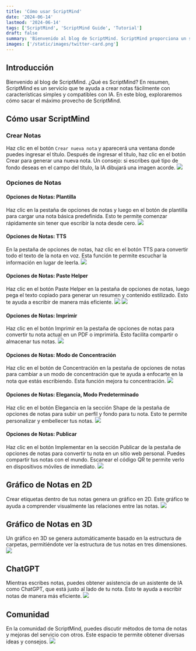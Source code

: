 ```yaml
---
title: 'Cómo usar ScriptMind'
date: '2024-06-14'
lastmod: '2024-06-14'
tags: ['ScriptMind', 'ScriptMind Guide', 'Tutorial']
draft: false
summary: 'Bienvenido al blog de ScriptMind. ScriptMind proporciona un servicio de toma de notas simple y compatible con IA. Este blog te presenta cómo sacar el máximo provecho de ScriptMind.'
images: ['/static/images/twitter-card.png']
---
```


## Introducción

Bienvenido al blog de ScriptMind. ¿Qué es ScriptMind? En resumen, ScriptMind es un servicio que te ayuda a crear notas fácilmente con características simples y compatibles con IA. En este blog, exploraremos cómo sacar el máximo provecho de ScriptMind.

## Cómo usar ScriptMind

### Crear Notas

Haz clic en el botón `Crear nueva nota` y aparecerá una ventana donde puedes ingresar el título. Después de ingresar el título, haz clic en el botón Crear para generar una nueva nota. Un consejo: si escribes qué tipo de fondo deseas en el campo del título, la IA dibujará una imagen acorde.
![](/static/gif/guide1.gif)

### Opciones de Notas

#### Opciones de Notas: Plantilla

Haz clic en la pestaña de opciones de notas y luego en el botón de plantilla para cargar una nota básica predefinida. Esto te permite comenzar rápidamente sin tener que escribir la nota desde cero.
![](/static/gif/guide2.gif)

#### Opciones de Notas: TTS

En la pestaña de opciones de notas, haz clic en el botón TTS para convertir todo el texto de la nota en voz. Esta función te permite escuchar la información en lugar de leerla.
![](/static/gif/guide3.gif)

#### Opciones de Notas: Paste Helper

Haz clic en el botón Paste Helper en la pestaña de opciones de notas, luego pega el texto copiado para generar un resumen y contenido estilizado. Esto te ayuda a escribir de manera más eficiente.
![](/static/gif/guide4.gif)
![](/static/gif/guide5.gif)

#### Opciones de Notas: Imprimir

Haz clic en el botón Imprimir en la pestaña de opciones de notas para convertir tu nota actual en un PDF o imprimirla. Esto facilita compartir o almacenar tus notas.
![](/static/gif/guide6.gif)

#### Opciones de Notas: Modo de Concentración

Haz clic en el botón de Concentración en la pestaña de opciones de notas para cambiar a un modo de concentración que te ayuda a enfocarte en la nota que estás escribiendo. Esta función mejora tu concentración.
![](/static/gif/guide7.gif)

#### Opciones de Notas: Elegancia, Modo Predeterminado

Haz clic en el botón Elegancia en la sección Shape de la pestaña de opciones de notas para subir un perfil y fondo para tu nota. Esto te permite personalizar y embellecer tus notas.
![](/static/gif/guide8.gif)

#### Opciones de Notas: Publicar

Haz clic en el botón Implementar en la sección Publicar de la pestaña de opciones de notas para convertir tu nota en un sitio web personal. Puedes compartir tus notas con el mundo. Escanear el código QR te permite verlo en dispositivos móviles de inmediato.
![](/static/gif/guide9.gif)

## Gráfico de Notas en 2D

Crear etiquetas dentro de tus notas genera un gráfico en 2D. Este gráfico te ayuda a comprender visualmente las relaciones entre las notas.
![](/static/gif/guide10.gif)

## Gráfico de Notas en 3D

Un gráfico en 3D se genera automáticamente basado en la estructura de carpetas, permitiéndote ver la estructura de tus notas en tres dimensiones.
![](/static/gif/guide12.gif)

## ChatGPT

Mientras escribes notas, puedes obtener asistencia de un asistente de IA como ChatGPT, que está justo al lado de tu nota. Esto te ayuda a escribir notas de manera más eficiente.
![](/static/gif/guide11.gif)

## Comunidad

En la comunidad de ScriptMind, puedes discutir métodos de toma de notas y mejoras del servicio con otros. Este espacio te permite obtener diversas ideas y consejos.
![](/static/gif/guide13.gif)

